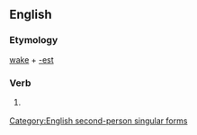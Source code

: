 ==English==

===Etymology===
[[wake]] + [[-est]]

===Verb===
{{infl|en|verb form}}

# {{archaic}} {{form of|Second-person singular simple present form of|wake}}

[[Category:English second-person singular forms]]